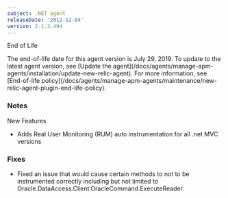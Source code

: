 ```yaml
---
subject: .NET agent
releaseDate: '2012-12-04'
version: 2.1.3.494
---
```


End of Life

<Callout variant="important">
  The end-of-life date for this agent version is July 29, 2019. To update to the latest agent version, see [Update the agent](/docs/agents/manage-apm-agents/installation/update-new-relic-agent). For more information, see [End-of-life policy](/docs/agents/manage-apm-agents/maintenance/new-relic-agent-plugin-end-life-policy).
</Callout>

### Notes

New Features

* Adds Real User Monitoring (RUM) auto instrumentation for all .net MVC versions

### Fixes

* Fixed an issue that would cause certain methods to not to be instrumented correctly including but not limited to Oracle.DataAccess.Client.OracleCommand.ExecuteReader.
